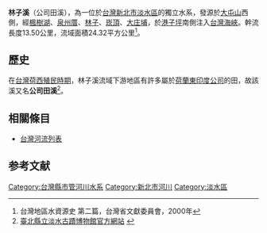 {{Infobox river
| river_name = 林子溪
| native_name = 
| other_name = 公司田溪
| image_name = File:林子溪與公司田溪橋遺跡.jpg
| image_size =300px 
| caption    = 林子溪與[[公司田溪橋遺跡|公司田溪橋遺跡]]
| origin     = [[大屯山|大屯山]]
| mouth      = [[港子坪|港子坪]]
| mouth_lat_d = 25
| mouth_lat_m = 11
| mouth_lat_s = 32.78
| mouth_lat_NS = N
| mouth_long_d = 121
| mouth_long_m = 25
| mouth_long_s = 9.41
| mouth_long_EW = E
| progression = [[臺灣海峽|臺灣海峽]]
| basin_countries = {{ROC}}
| location   = [[淡水區|淡水區]]
| length     = {{convert|13.50|km|0|cuft|0|abbr=off}}
| elevation  = 
| mouth_elevation = 
| discharge  = 
| watershed  = {{convert|24.32|km2|0|cuft|0|abbr=off}}
}}
'''林子溪'''（公司田溪），為一位於[[台灣|台灣]][[新北市|新北市]][[淡水區|淡水區]]的獨立水系，發源於[[大屯山|大屯山]]西側，經[[楓樹湖|楓樹湖]]、[[泉州厝|泉州厝]]、[[林子_(新北市)|林子]]、[[崁頂|崁頂]]、[[大庄埔|大庄埔]]，於[[港子坪|港子坪]]南側注入[[台灣海峽|台灣海峽]]。幹流長度13.50公里，流域面積24.32平方公里<ref>台灣地區水資源史 第二篇，台灣省文獻委員會，2000年</ref>。

==歷史==
在[[台灣荷西殖民時期|台灣荷西殖民時期]]，林子溪流域下游地區有許多屬於[[荷蘭東印度公司|荷蘭東印度公司]]的田，故該溪又名'''公司田溪'''<ref>[http://www.tshs.tpc.gov.tw/tai2_16.asp?H1m_sn=14 臺北縣立淡水古蹟博物館官方網站] {{webarchive|url=https://web.archive.org/web/20080229092457/http://www.tshs.tpc.gov.tw/tai2_16.asp?H1m_sn=14 |date=2008-02-29 }}</ref>。

==相關條目==
*[[台灣河流列表|台灣河流列表]]

==参考文献==
<div class="references-small">
<references />
</div>

{{台灣河流}}

{{Taiwan-river-stub}}

[[Category:台灣縣市管河川水系|Category:台灣縣市管河川水系]]
[[Category:新北市河川|Category:新北市河川]]
[[Category:淡水區|Category:淡水區]]